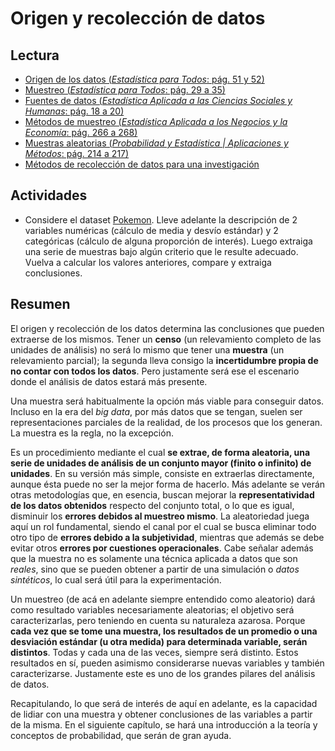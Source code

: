 # Origen y recolección de datos

## Lectura

- [Origen de los datos (_Estadística para Todos_: pág. 51 y 52)](https://drive.google.com/file/d/1oe0BDy9U1l-H54Ry_mkVC5hxGE-Z5rGm/view?usp=share_link)
- [Muestreo (_Estadística para Todos_: pág. 29 a 35)](https://drive.google.com/file/d/1oe0BDy9U1l-H54Ry_mkVC5hxGE-Z5rGm/view?usp=share_link)
- [Fuentes de datos (_Estadística Aplicada a las Ciencias Sociales y Humanas_: pág. 18 a 20)](https://drive.google.com/file/d/1rayM3pmKjnPR8BvKyU8ZGDo8o_2ZuPZR/view?usp=share_link)
- [Métodos de muestreo (_Estadística Aplicada a los Negocios y la Economía_: pág. 266 a 268)](https://drive.google.com/file/d/1FX-LDq_MY3dD6UkhpktQVN6iDgNKug0N/view?usp=share_link)
- [Muestras aleatorias (_Probabilidad y Estadística | Aplicaciones y Métodos_: pág. 214 a 217)](https://drive.google.com/file/d/1VCLbf-N79MIcStIe35XzL5NF-DTGENo_/view?usp=share_link)
- [Métodos de recolección de datos para una investigación](https://drive.google.com/file/d/137b6XkFVYO_bT3jBDMTlPivu97vLftoR/view?usp=share_link)
        
## Actividades

- Considere el dataset [Pokemon](https://drive.google.com/drive/folders/1Lprg5DfAXRnUcmYi5TdzfpKIzQ49ITuq?usp=share_link). Lleve adelante la descripción de 2 variables numéricas (cálculo de media y desvío estándar) y 2 categóricas (cálculo de alguna proporción de interés). Luego extraiga una serie de muestras bajo algún criterio que le resulte adecuado. Vuelva a calcular los valores anteriores, compare y extraiga conclusiones.

## Resumen

El origen y recolección de los datos determina las conclusiones que pueden extraerse de los mismos. Tener un **censo** (un relevamiento completo de las unidades de análisis) no será lo mismo que tener una **muestra** (un relevamiento parcial); la segunda lleva consigo la **incertidumbre propia de no contar con todos los datos**. Pero justamente será ese el escenario donde el análisis de datos estará más presente. 

Una muestra será habitualmente la opción más viable para conseguir datos. Incluso en la era del _big data_, por más datos que se tengan, suelen ser representaciones parciales de la realidad, de los procesos que los generan. La muestra es la regla, no la excepción.

Es un procedimiento mediante el cual **se extrae, de forma aleatoria, una serie de unidades de análisis de un conjunto mayor (finito o infinito) de unidades**. En su versión más simple, consiste en extraerlas directamente, aunque ésta puede no ser la mejor forma de hacerlo. Más adelante se verán otras metodologías que, en esencia, buscan mejorar la **representatividad de los datos obtenidos** respecto del conjunto total, o lo que es igual, disminuir los **errores debidos al muestreo mismo**. La aleatoriedad juega aquí un rol fundamental, siendo el canal por el cual se busca eliminar todo otro tipo de **errores debido a la subjetividad**, mientras que además se debe evitar otros **errores por cuestiones operacionales**. Cabe señalar además que la muestra no es solamente una técnica aplicada a datos que son _reales_, sino que se pueden obtener a partir de una simulación o _datos sintéticos_, lo cual será útil para la experimentación.

Un muestreo (de acá en adelante siempre entendido como aleatorio) dará como resultado variables necesariamente aleatorias; el objetivo será caracterizarlas, pero teniendo en cuenta su naturaleza azarosa. Porque **cada vez que se tome una muestra, los resultados de un promedio o una desviación estándar (u otra medida) para determinada variable, serán distintos**. Todas y cada una de las veces, siempre será distinto. Estos resultados en sí, pueden asimismo considerarse nuevas variables y también caracterizarse. Justamente este es uno de los grandes pilares del análisis de datos.

Recapitulando, lo que será de interés de aquí en adelante, es la capacidad de lidiar con una muestra y obtener conclusiones de las variables a partir de la misma. En el siguiente capítulo, se hará una introducción a la teoría y conceptos de probabilidad, que serán de gran ayuda.